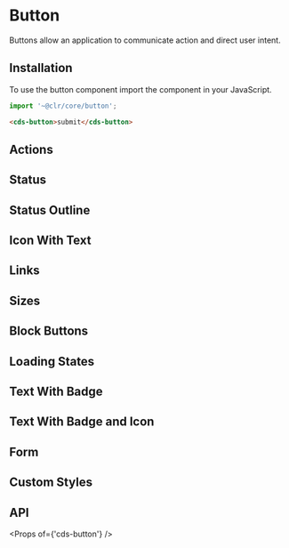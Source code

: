 
<Meta title="Components/Button/Getting Started" />

# Button

Buttons allow an application to communicate action and direct user intent.

## Installation

To use the button component import the component in your JavaScript.

```typescript
import '~@clr/core/button';
```

```html
<cds-button>submit</cds-button>
```

## Actions

<Preview>
  <Story id="components-button-stories--actions" />
</Preview>

## Status

<Preview>
  <Story id="components-button-stories--status" />
</Preview>

## Status Outline

<Preview>
  <Story id="components-button-stories--status-outline" />
</Preview>

## Icon With Text

<Preview>
  <Story id="components-button-stories--icon-with-text" />
</Preview>

## Links

<Preview>
  <Story id="components-button-stories--links" />
</Preview>

## Sizes

<Preview>
  <Story id="components-button-stories--sizes" />
</Preview>

## Block Buttons

<Preview>
  <Story id="components-button-stories--block" />
</Preview>

## Loading States

<Preview>
  <Story id="components-button-stories--loading" />
</Preview>

## Text With Badge

<Preview>
  <Story id="components-button-stories--text-and-badge" />
</Preview>

## Text With Badge and Icon

<Preview>
  <Story id="components-button-stories--icon-with-text-and-badge" />
</Preview>

## Form

<Preview>
  <Story id="components-button-stories--form" />
</Preview>

## Custom Styles

<Preview>
  <Story id="components-button-stories--custom-styles" />
</Preview>

## API

<Props of={'cds-button'} />
